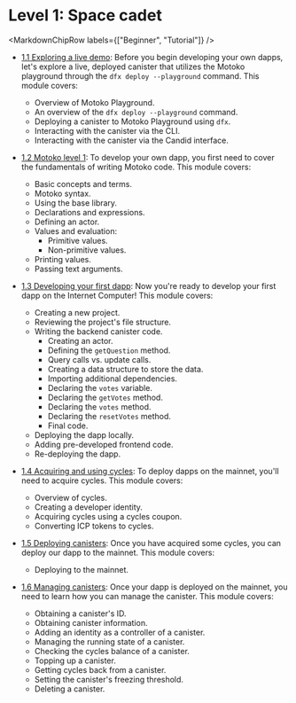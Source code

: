 
# Level 1: Space cadet

<MarkdownChipRow labels={["Beginner", "Tutorial"]} />

- [1.1 Exploring a live demo](/docs/current/tutorials/developer-journey/level-1/1.1-live-demo): Before you begin developing your own dapps, let's explore a live, deployed canister that utilizes the Motoko playground through the `dfx deploy --playground` command. This module covers:
    - Overview of Motoko Playground.
    - An overview of the `dfx deploy --playground` command.
    - Deploying a canister to Motoko Playground using `dfx`.
    - Interacting with the canister via the CLI.
    - Interacting with the canister via the Candid interface.

- [1.2 Motoko level 1](/docs/current/tutorials/developer-journey/level-1/1.2-motoko-lvl1): To develop your own dapp, you first need to cover the fundamentals of writing Motoko code. This module covers:
    - Basic concepts and terms.
    - Motoko syntax.
    - Using the base library.
    - Declarations and expressions.
    - Defining an actor.
    - Values and evaluation:
        - Primitive values.
        - Non-primitive values.
    - Printing values.
    - Passing text arguments.

- [1.3 Developing your first dapp](/docs/current/tutorials/developer-journey/level-1/1.3-first-dapp): Now you're ready to develop your first dapp on the Internet Computer! This module covers: 
    - Creating a new project.
    - Reviewing the project's file structure.
    - Writing the backend canister code.
        - Creating an actor.
        - Defining the `getQuestion` method.
        - Query calls vs. update calls.
        - Creating a data structure to store the data.
        - Importing additional dependencies.
        - Declaring the `votes` variable.
        - Declaring the `getVotes` method.
        - Declaring the `votes` method.
        - Declaring the `resetVotes`  method.
        - Final code.
    - Deploying the dapp locally.
    - Adding pre-developed frontend code.
    - Re-deploying the dapp.

- [1.4 Acquiring and using cycles](/docs/current/tutorials/developer-journey/level-1/1.4-using-cycles): To deploy dapps on the mainnet, you'll need to acquire cycles. This module covers: 
    - Overview of cycles.
    - Creating a developer identity.
    - Acquiring cycles using a cycles coupon.
    - Converting ICP tokens to cycles.

- [1.5 Deploying canisters](/docs/current/tutorials/developer-journey/level-1/1.5-deploying-canisters): Once you have acquired some cycles, you can deploy our dapp to the mainnet. This module covers: 
    - Deploying to the mainnet.

- [1.6 Managing canisters](/docs/current/tutorials/developer-journey/level-1/1.6-managing-canisters): Once your dapp is deployed on the mainnet, you need to learn how you can manage the canister. This module covers: 
    - Obtaining a canister's ID.
    - Obtaining canister information.
    - Adding an identity as a controller of a canister.
    - Managing the running state of a canister.
    - Checking the cycles balance of a canister.
    - Topping up a canister.
    - Getting cycles back from a canister.
    - Setting the canister's freezing threshold.
    - Deleting a canister.
